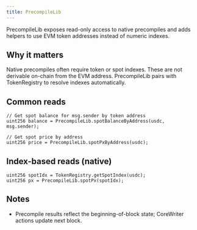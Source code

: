 ```yaml
---
title: PrecompileLib
---
```


PrecompileLib exposes read-only access to native precompiles and adds helpers to use EVM token addresses instead of numeric indexes.

## Why it matters

Native precompiles often require token or spot indexes. These are not derivable on-chain from the EVM address. PrecompileLib pairs with TokenRegistry to resolve indexes automatically.

## Common reads

```solidity
// Get spot balance for msg.sender by token address
uint256 balance = PrecompileLib.spotBalanceByAddress(usdc, msg.sender);

// Get spot price by address
uint256 price = PrecompileLib.spotPxByAddress(usdc);
```

## Index-based reads (native)

```solidity
uint256 spotIdx = TokenRegistry.getSpotIndex(usdc);
uint256 px = PrecompileLib.spotPx(spotIdx);
```

## Notes

- Precompile results reflect the beginning-of-block state; CoreWriter actions update next block.

